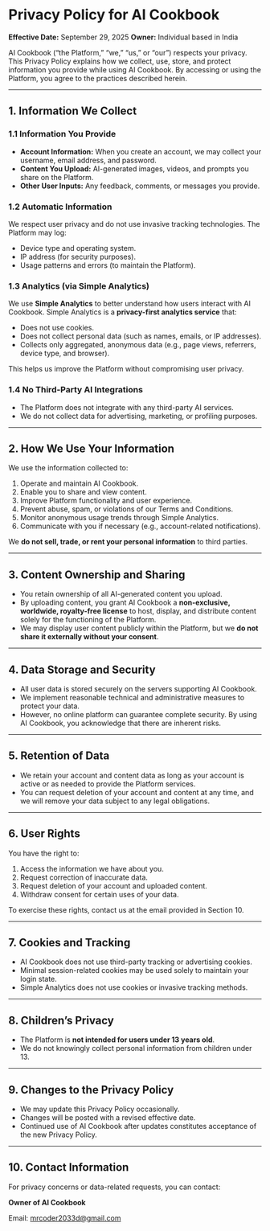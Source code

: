 # Privacy Policy for AI Cookbook

**Effective Date:** September 29, 2025
**Owner:** Individual based in India

AI Cookbook (“the Platform,” “we,” “us,” or “our”) respects your privacy. This Privacy Policy explains how we collect, use, store, and protect information you provide while using AI Cookbook. By accessing or using the Platform, you agree to the practices described herein.

---

## 1. Information We Collect

### 1.1 Information You Provide

- **Account Information:** When you create an account, we may collect your username, email address, and password.
- **Content You Upload:** AI-generated images, videos, and prompts you share on the Platform.
- **Other User Inputs:** Any feedback, comments, or messages you provide.

### 1.2 Automatic Information

We respect user privacy and do not use invasive tracking technologies. The Platform may log:

- Device type and operating system.
- IP address (for security purposes).
- Usage patterns and errors (to maintain the Platform).

### 1.3 Analytics (via Simple Analytics)

We use **Simple Analytics** to better understand how users interact with AI Cookbook. Simple Analytics is a **privacy-first analytics service** that:

- Does not use cookies.
- Does not collect personal data (such as names, emails, or IP addresses).
- Collects only aggregated, anonymous data (e.g., page views, referrers, device type, and browser).

This helps us improve the Platform without compromising user privacy.

### 1.4 No Third-Party AI Integrations

- The Platform does not integrate with any third-party AI services.
- We do not collect data for advertising, marketing, or profiling purposes.

---

## 2. How We Use Your Information

We use the information collected to:

1. Operate and maintain AI Cookbook.
2. Enable you to share and view content.
3. Improve Platform functionality and user experience.
4. Prevent abuse, spam, or violations of our Terms and Conditions.
5. Monitor anonymous usage trends through Simple Analytics.
6. Communicate with you if necessary (e.g., account-related notifications).

We **do not sell, trade, or rent your personal information** to third parties.

---

## 3. Content Ownership and Sharing

- You retain ownership of all AI-generated content you upload.
- By uploading content, you grant AI Cookbook a **non-exclusive, worldwide, royalty-free license** to host, display, and distribute content solely for the functioning of the Platform.
- We may display user content publicly within the Platform, but we **do not share it externally without your consent**.

---

## 4. Data Storage and Security

- All user data is stored securely on the servers supporting AI Cookbook.
- We implement reasonable technical and administrative measures to protect your data.
- However, no online platform can guarantee complete security. By using AI Cookbook, you acknowledge that there are inherent risks.

---

## 5. Retention of Data

- We retain your account and content data as long as your account is active or as needed to provide the Platform services.
- You can request deletion of your account and content at any time, and we will remove your data subject to any legal obligations.

---

## 6. User Rights

You have the right to:

1. Access the information we have about you.
2. Request correction of inaccurate data.
3. Request deletion of your account and uploaded content.
4. Withdraw consent for certain uses of your data.

To exercise these rights, contact us at the email provided in Section 10.

---

## 7. Cookies and Tracking

- AI Cookbook does not use third-party tracking or advertising cookies.
- Minimal session-related cookies may be used solely to maintain your login state.
- Simple Analytics does not use cookies or invasive tracking methods.

---

## 8. Children’s Privacy

- The Platform is **not intended for users under 13 years old**.
- We do not knowingly collect personal information from children under 13.

---

## 9. Changes to the Privacy Policy

- We may update this Privacy Policy occasionally.
- Changes will be posted with a revised effective date.
- Continued use of AI Cookbook after updates constitutes acceptance of the new Privacy Policy.

---

## 10. Contact Information

For privacy concerns or data-related requests, you can contact:

**Owner of AI Cookbook**

Email: [mrcoder2033d@gmail.com](mailto:mrcoder2033d@gmail.com)
